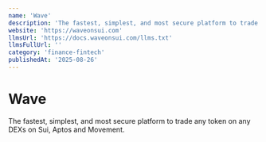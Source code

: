 ```yaml
---
name: 'Wave'
description: 'The fastest, simplest, and most secure platform to trade any token on any DEXs on Sui, Aptos and Movement.'
website: 'https://waveonsui.com'
llmsUrl: 'https://docs.waveonsui.com/llms.txt'
llmsFullUrl: ''
category: 'finance-fintech'
publishedAt: '2025-08-26'
---
```


# Wave

The fastest, simplest, and most secure platform to trade any token on any DEXs on Sui, Aptos and Movement.

